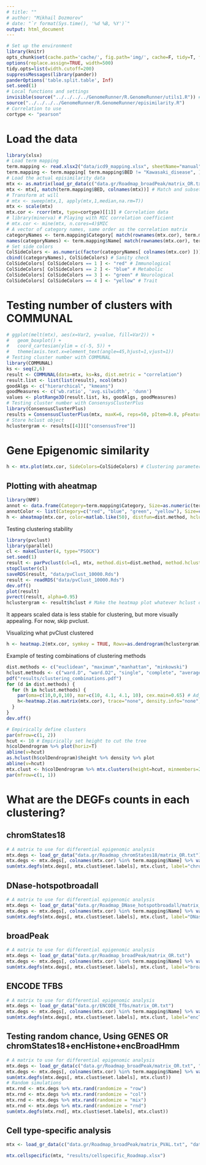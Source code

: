 ```yaml
---
# title: ""
# author: "Mikhail Dozmorov"
# date: "`r format(Sys.time(), '%d %B, %Y')`"
output: html_document
---
```

```r
# Set up the environment
library(knitr) 
opts_chunk$set(cache.path='cache/', fig.path='img/', cache=F, tidy=T, fig.keep='high', dpi=100,  echo=F, autodep=T, width=200, warning=FALSE, comment=NA)
options(replace.assign=TRUE, width=500)
tidy.opts=list(width.cutoff=200)
suppressMessages(library(pander))
panderOptions('table.split.table', Inf)
set.seed(1)
# Local functions and settings
invisible(source("../../../../GenomeRunner/R.GenomeRunner/utils1.R")) # See the required packages there
source("../../../../GenomeRunner/R.GenomeRunner/episimilarity.R")
# Correlation to use
cortype <- "pearson"
```

Load the data
===

```r
library(xlsx)
# Load term mapping
term.mapping <- read.xlsx2("data/icd9_mapping.xlsx", sheetName="manual")
term.mapping <- term.mapping[ term.mapping$BED != "Kawasaki_disease", ] # Exclude Kawasaki outlier
# Load the actual episimilarity data
mtx <- as.matrix(load_gr_data(c("data.gr/Roadmap_broadPeak/matrix_OR.txt", "data.gr/Roadmap_DNase_hotspotbroadall/matrix_OR.txt")))
mtx <- mtx[, match(term.mapping$BED, colnames(mtx))] # Match and subset the data
# Transform at will
# mtx <- sweep(mtx,1, apply(mtx,1,median,na.rm=T))
mtx <- scale(mtx)
mtx.cor <- rcorr(mtx, type=cortype)[[1]] # Correlation data
# library(minerva) # Playing with MIC correlation coefficient
# mtx.cor <- mine(mtx, n.cores=4)$MIC
# A vector of category names, same order as the correlation matrix
categoryNames <- term.mapping$Category[ match(rownames(mtx.cor), term.mapping$Name) ]
names(categoryNames) <- term.mapping$Name[ match(rownames(mtx.cor), term.mapping$Name)]
# Set side colors
ColSideColors <- as.numeric(factor(categoryNames[ colnames(mtx.cor) ]))
cbind((categoryNames), ColSideColors) # Sanity check
ColSideColors[ ColSideColors == 1 ] <- "red" # Immunological
ColSideColors[ ColSideColors == 2 ] <- "blue" # Metabolic
ColSideColors[ ColSideColors == 3 ] <- "green" # Neurological
ColSideColors[ ColSideColors == 4 ] <- "yellow" # Trait
```

Testing number of clusters with COMMUNAL
===

```r
# ggplot(melt(mtx), aes(x=Var2, y=value, fill=Var2)) + 
#   geom_boxplot() + 
#   coord_cartesian(ylim = c(-5, 5)) +
#   theme(axis.text.x=element_text(angle=45,hjust=1,vjust=1))
# Testing cluster number with COMMUNAL
library(COMMUNAL) 
ks <- seq(2,6)
result <- COMMUNAL(data=mtx, ks=ks, dist.metric = "correlation")
result.list <- list(list(result), ncol(mtx))
goodAlgs <- c("hierarchical", "kmeans")
goodMeasures <- c('wb.ratio', 'avg.silwidth', 'dunn')
values <- plotRange3D(result.list, ks, goodAlgs, goodMeasures)
# Testing cluster number with ConsensysClusterPlus
library(ConsensusClusterPlus)
results = ConsensusClusterPlus(mtx, maxK=6, reps=50, pItem=0.8, pFeature=1, title="ConsensusClusterPlut", clusterAlg="hc", distance="pearson", seed=1262118388.71279, plot="png")
# Store hclust object
hclustergram <- results[[4]][["consensusTree"]]
```

Gene Epigenomic similarity
===

```r
h <- mtx.plot(mtx.cor, SideColors=ColSideColors) # Clustering parameters
```

Plotting with aheatmap
---

```r
library(NMF)
annot <- data.frame(Category=term.mapping$Category, Size=as.numeric(term.mapping$BEDcount))
annotColor <- list(Category=c("red", "blue", "green", "yellow"), Size=c("red", "white", "blue"))
h <- aheatmap(mtx.cor, color=matlab.like(50), distfun=dist.method, hclustfun=hclust.method, annCol=annot, annColors = annotColor)#, cexCol = 1, cexRow = 1)
```


Testing clustering stability

```r
library(pvclust)
library(parallel)
cl <- makeCluster(4, type="PSOCK")
set.seed(1)
result <- parPvclust(cl=cl, mtx, method.dist=dist.method, method.hclust=hclust.method, nboot=10000)
stopCluster(cl)
saveRDS(result, "data/pvClust_10000.Rds")
result <- readRDS("data/pvClust_10000.Rds")
dev.off()
plot(result)
pvrect(result, alpha=0.95)
hclustergram <- result$hclust # Make the heatmap plot whatever hclust object
```

It appears scaled data is less stable for clustering, but more visually appealing. For now, skip pvclust.

Visualizing what pvClust clustered

```r
h <- heatmap.2(mtx.cor, symkey = TRUE, Rowv=as.dendrogram(hclustergram), Colv=as.dendrogram(hclustergram), dendrogram="both", trace="none", density.info="none", col=color, RowSideColors=ColSideColors, ColSideColors=ColSideColors)  
```

Example of testing combinations of clustering methods
```r
dist.methods <- c("euclidean", "maximum","manhattan", "minkowski")
hclust.methods <- c("ward.D", "ward.D2", "single", "complete", "average", "mcquitty", "median", "centroid")
pdf("results/clustering_combinations.pdf")
for (d in dist.methods) {
  for (h in hclust.methods) {
    par(oma=c(10,0,0,10), mar=c(10, 4.1, 4.1, 10), cex.main=0.65) # Adjust margins
    h<-heatmap.2(as.matrix(mtx.cor), trace="none", density.info="none", col=color, distfun=function(x){dist(x, method=d)}, hclustfun=function(x){hclust(x, method=h)}, cexRow=1, cexCol=1,  main=paste(d, h),  RowSideColors=ColSideColors) # cellnote=formatC(as.matrix(mtx.cor), format="f", digits=2), notecol="black", notecex=1,
  }
}
dev.off()
```

```r
# Empirically define clusters
par(mfrow=c(1, 2))
hcut <- 10 # Empirically set height to cut the tree
h$colDendrogram %>% plot(horiz=T)
abline(v=hcut)
as.hclust(h$colDendrogram)$height %>% density %>% plot
abline(v=hcut)
mtx.clust <- h$colDendrogram %>% mtx.clusters(height=hcut, minmembers=2)
par(mfrow=c(1, 1))
```

What are the DEGFs counts in each clustering?
===

chromStates18
---

```r
# A matrix to use for differential epigenomic analysis
mtx.degs <- load_gr_data("data.gr/Roadmap_chromStates18/matrix_OR.txt")
mtx.degs <- mtx.degs[, colnames(mtx.cor) %in% term.mapping$Name] %>% varFilter(var.cutoff=0.1)# %>% mtx.rand(randomize = "mix")
sum(mtx.degfs(mtx.degs[, mtx.clust$eset.labels], mtx.clust, label="chromStates18_2_clust"))
```

DNase-hotspotbroadall
---

```r
# A matrix to use for differential epigenomic analysis
mtx.degs <- load_gr_data("data.gr/Roadmap_DNase_hotspotbroadall/matrix_OR.txt")
mtx.degs <- mtx.degs[, colnames(mtx.cor) %in% term.mapping$Name] %>% varFilter(var.cutoff=0.1)# %>% mtx.rand(randomize = "mix")
sum(mtx.degfs(mtx.degs[, mtx.clust$eset.labels], mtx.clust, label="DNasehotspotbroadall_2_clust"))
```

broadPeak
---

```r
# A matrix to use for differential epigenomic analysis
mtx.degs <- load_gr_data("data.gr/Roadmap_broadPeak/matrix_OR.txt")
mtx.degs <- mtx.degs[, colnames(mtx.cor) %in% term.mapping$Name] %>% varFilter(var.cutoff=0.1)# %>% mtx.rand(randomize = "mix")
sum(mtx.degfs(mtx.degs[, mtx.clust$eset.labels], mtx.clust, label="broadPeak_2_clust"))
```

ENCODE TFBS
---

```r
# A matrix to use for differential epigenomic analysis
mtx.degs <- load_gr_data("data.gr/ENCODE_Tfbs/matrix_OR.txt")
mtx.degs <- mtx.degs[, colnames(mtx.cor) %in% term.mapping$Name] %>% varFilter(var.cutoff=0.1)# %>% mtx.rand(randomize = "mix")
sum(mtx.degfs(mtx.degs[, mtx.clust$eset.labels], mtx.clust, label="encTfbs_2_clust"))
```


Testing random chance, Using GENES OR chromStates18+encHistone+encBroadHmm
---

```r
# A matrix to use for differential epigenomic analysis
mtx.degs <- load_gr_data(c("data.gr/Roadmap_broadPeak/matrix_OR.txt", "data.gr/Roadmap_DNase_hotspotbroadall/matrix_OR.txt", "data.gr/ENCODE_Tfbs/matrix_OR.txt"))
mtx.degs <- mtx.degs[, colnames(mtx.cor) %in% term.mapping$Name] %>% varFilter(var.cutoff=0.1)
sum(mtx.degfs(mtx.degs[, mtx.clust$eset.labels], mtx.clust))
# Random simulations
mtx.rnd <- mtx.degs %>% mtx.rand(randomize = "row")
mtx.rnd <- mtx.degs %>% mtx.rand(randomize = "col")
mtx.rnd <- mtx.degs %>% mtx.rand(randomize = "mix")
mtx.rnd <- mtx.degs %>% mtx.rand(randomize = "rnd")
sum(mtx.degfs(mtx.rnd[, mtx.clust$eset.labels], mtx.clust))
```

Cell type-specific analysis
---

```r
mtx <- load_gr_data(c("data.gr/Roadmap_broadPeak/matrix_PVAL.txt", "data.gr/Roadmap_DNase_hotspotbroadall/matrix_PVAL.txt", "data.gr/Roadmap_DNase_narrowPeak/matrix_PVAL.txt", "data.gr/Roadmap_gappedPeak/matrix_PVAL.txt", "data.gr/Roadmap_narrowPeak/matrix_PVAL.txt", "data.gr/Roadmap_chromStates18/matrix_PVAL.txt"))

mtx.cellspecific(mtx, "results/cellspecific_Roadmap.xlsx")
```


